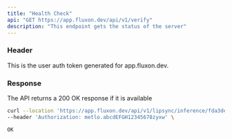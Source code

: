 ```yaml
---
title: "Health Check"
api: "GET https://app.fluxon.dev/api/v1/verify"
description: "This endpoint gets the status of the server"
---
```


### Header

<ParamField header="Authorization" type="string">
  This is the user auth token generated for app.fluxon.dev.
</ParamField>

### Response

<ResponseField type="string">
  The API returns a 200 OK response if it is available
</ResponseField>

<RequestExample>

```bash Example Request
curl --location 'https://app.fluxon.dev/api/v1/lipsync/inference/fda3de6f-6b8f-42d6-a46a-8fdf772bcf19' \
--header 'Authorization: metlo.abcdEFGH12345678zyxw' \
```

</RequestExample>

<ResponseExample>

```text Service available
OK
```

</ResponseExample>

